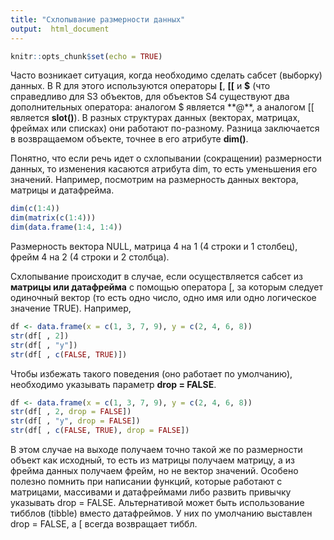 ```yaml
---
title: "Схлопывание размерности данных"
output:  html_document
---
```


```r
knitr::opts_chunk$set(echo = TRUE)
```

Часто возникает ситуация, когда необходимо сделать сабсет (выборку) данных. В R для этого используются операторы **[**, **[[** и **$** (что справедливо для S3 объектов, для объектов S4 существуют два дополнительных оператора: аналогом $ является **@**, а аналогом [[ является **slot()**). В разных структурах данных (векторах, матрицах, фреймах или списках) они работают по-разному. Разница заключается в возвращаемом объекте, точнее в его атрибуте **dim()**. 

Понятно, что если речь идет о схлопывании (сокращении) размерности данных, то изменения касаются атрибута dim, то есть уменьшения его значений. Например, посмотрим на размерность данных вектора, матрицы и датафрейма.

```r
dim(c(1:4))
dim(matrix(c(1:4)))
dim(data.frame(1:4, 1:4))
```
Размерность вектора NULL, матрица 4 на 1 (4 строки и 1 столбец), фрейм 4 на 2 (4 строки и 2 столбца).

Схлопывание происходит в случае, если осуществляется сабсет из **матрицы или датафрейма** с помощью оператора [, за которым следует одиночный вектор (то есть одно число, одно имя или одно логическое значение TRUE). Например,

```r
df <- data.frame(x = c(1, 3, 7, 9), y = c(2, 4, 6, 8))
str(df[ , 2])
str(df[ , "y"])
str(df[ , c(FALSE, TRUE)])
```
Чтобы избежать такого поведения (оно работает по умолчанию), необходимо указывать параметр **drop = FALSE**.

```r
df <- data.frame(x = c(1, 3, 7, 9), y = c(2, 4, 6, 8))
str(df[ , 2, drop = FALSE])
str(df[ , "y", drop = FALSE])
str(df[ , c(FALSE, TRUE), drop = FALSE])
```
В этом случае на выходе получаем точно такой же по размерности объект как исходный, то есть из матрицы получаем матрицу, а из фрейма данных получаем фрейм, но не вектор значений. Особено полезно помнить при написании функций, которые работают с матрицами, массивами и датафреймами либо развить привычку указывать drop = FALSE. Альтернативой может быть использование тибблов (tibble) вместо датафреймов. У них по умолчанию выставлен drop = FALSE, а [ всегда возвращает тиббл.






